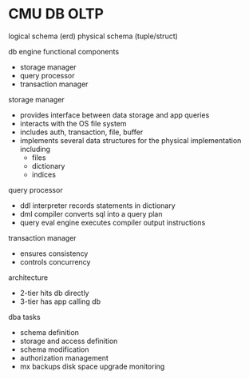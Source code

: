 # CMU DB OLTP

logical schema (erd)
physical schema (tuple/struct)

db engine functional components

- storage manager
- query processor
- transaction manager

storage manager

- provides interface between data storage and app queries
- interacts with the OS file system
- includes auth, transaction, file, buffer
- implements several data structures for the physical implementation including
  - files
  - dictionary
  - indices

query processor

- ddl interpreter records statements in dictionary
- dml compiler converts sql into a query plan
- query eval engine executes compiler output instructions

transaction manager

- ensures consistency
- controls concurrency

architecture

- 2-tier hits db directly
- 3-tier has app calling db

dba tasks

- schema definition
- storage and access definition
- schema modification
- authorization management
- mx backups disk space upgrade monitoring
